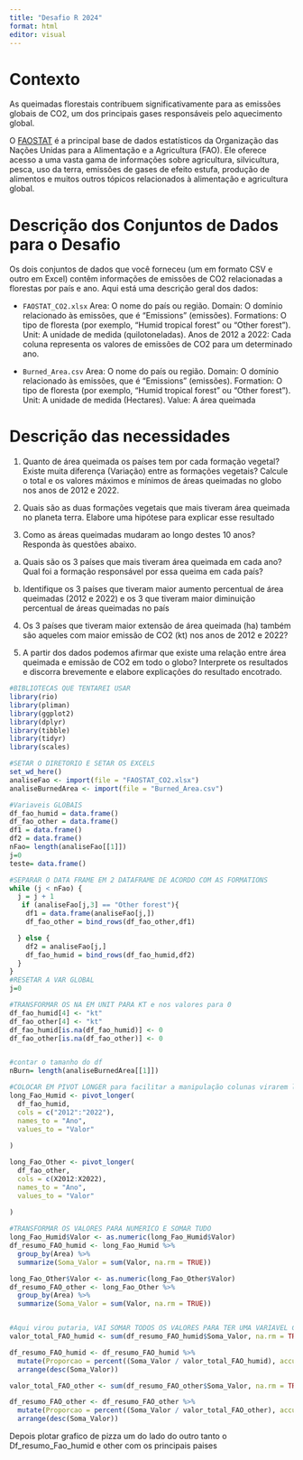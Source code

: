 ```yaml
---
title: "Desafio R 2024"
format: html
editor: visual
---
```


# Contexto

As queimadas florestais contribuem significativamente para as emissões globais de CO2, um dos principais gases responsáveis pelo aquecimento global.

O [FAOSTAT](https://www.fao.org/faostat/en/#data) é a principal base de dados estatísticos da Organização das Nações Unidas para a Alimentação e a Agricultura (FAO). Ele oferece acesso a uma vasta gama de informações sobre agricultura, silvicultura, pesca, uso da terra, emissões de gases de efeito estufa, produção de alimentos e muitos outros tópicos relacionados à alimentação e agricultura global.

# Descrição dos Conjuntos de Dados para o Desafio

Os dois conjuntos de dados que você forneceu (um em formato CSV e outro em Excel) contêm informações de emissões de CO2 relacionadas a florestas por país e ano. Aqui está uma descrição geral dos dados:

-   `FAOSTAT_CO2.xlsx` Area: O nome do país ou região. Domain: O domínio relacionado às emissões, que é "Emissions" (emissões). Formations: O tipo de floresta (por exemplo, "Humid tropical forest" ou "Other forest"). Unit: A unidade de medida (quilotoneladas). Anos de 2012 a 2022: Cada coluna representa os valores de emissões de CO2 para um determinado ano.

-   `Burned_Area.csv` Area: O nome do país ou região. Domain: O domínio relacionado às emissões, que é "Emissions" (emissões). Formation: O tipo de floresta (por exemplo, "Humid tropical forest" ou "Other forest"). Unit: A unidade de medida (Hectares). Value: A área queimada

# Descrição das necessidades

1)  Quanto de área queimada os países tem por cada formação vegetal? Existe muita diferença (Variação) entre as formações vegetais? Calcule o total e os valores máximos e mínimos de áreas queimadas no globo nos anos de 2012 e 2022.

2)  Quais são as duas formações vegetais que mais tiveram área queimada no planeta terra. Elabore uma hipótese para explicar esse resultado

3)  Como as áreas queimadas mudaram ao longo destes 10 anos? Responda às questões abaixo.

<!-- -->

a)  Quais são os 3 países que mais tiveram área queimada em cada ano? Qual foi a formação responsável por essa queima em cada país?

b)  Identifique os 3 países que tiveram maior aumento percentual de área queimadas (2012 e 2022) e os 3 que tiveram maior diminuição percentual de áreas queimadas no país

<!-- -->

4)  Os 3 países que tiveram maior extensão de área queimada (ha) também são aqueles com maior emissão de CO2 (kt) nos anos de 2012 e 2022?

5)  A partir dos dados podemos afirmar que existe uma relação entre área queimada e emissão de CO2 em todo o globo? Interprete os resultados e discorra brevemente e elabore explicações do resultado encotrado.

```r
#BIBLIOTECAS QUE TENTAREI USAR
library(rio) 
library(pliman) 
library(ggplot2)
library(dplyr)
library(tibble)
library(tidyr)
library(scales)

#SETAR O DIRETORIO E SETAR OS EXCELS
set_wd_here()
analiseFao <- import(file = "FAOSTAT_CO2.xlsx")
analiseBurnedArea <- import(file = "Burned_Area.csv")

```

```r
#Variaveis GLOBAIS
df_fao_humid = data.frame()
df_fao_other = data.frame()
df1 = data.frame()
df2 = data.frame()
nFao= length(analiseFao[[1]])
j=0
teste= data.frame()

#SEPARAR O DATA FRAME EM 2 DATAFRAME DE ACORDO COM AS FORMATIONS
while (j < nFao) {
  j = j + 1
   if (analiseFao[j,3] == "Other forest"){ 
    df1 = data.frame(analiseFao[j,])
    df_fao_other = bind_rows(df_fao_other,df1)

  } else {
    df2 = analiseFao[j,] 
    df_fao_humid = bind_rows(df_fao_humid,df2)
  }
}
#RESETAR A VAR GLOBAL
j=0

#TRANSFORMAR OS NA EM UNIT PARA KT e nos valores para 0
df_fao_humid[4] <- "kt"
df_fao_other[4] <- "kt"
df_fao_humid[is.na(df_fao_humid)] <- 0
df_fao_other[is.na(df_fao_other)] <- 0


#contar o tamanho do df
nBurn= length(analiseBurnedArea[[1]])

#COLOCAR EM PIVOT LONGER para facilitar a manipulação colunas virarem linhas
long_Fao_Humid <- pivot_longer(
  df_fao_humid,
  cols = c("2012":"2022"),
  names_to = "Ano",
  values_to = "Valor"
  
)

long_Fao_Other <- pivot_longer(
  df_fao_other,
  cols = c(X2012:X2022),
  names_to = "Ano",
  values_to = "Valor"
  
)

#TRANSFORMAR OS VALORES PARA NUMERICO E SOMAR TUDO
long_Fao_Humid$Valor <- as.numeric(long_Fao_Humid$Valor)
df_resumo_FAO_humid <- long_Fao_Humid %>%
  group_by(Area) %>%
  summarize(Soma_Valor = sum(Valor, na.rm = TRUE)) 

long_Fao_Other$Valor <- as.numeric(long_Fao_Other$Valor)
df_resumo_FAO_other <- long_Fao_Other %>%
  group_by(Area) %>%
  summarize(Soma_Valor = sum(Valor, na.rm = TRUE))


#Aqui virou putaria, VAI SOMAR TODOS OS VALORES PARA TER UMA VARIAVEL COM TODOS OS VALORES VAI PUXAR UM MUTATE COM A BIBLIO SCALE PARA TRANSFORMAR EM PORCENTAGEM E POR FINAL VAI ORGANIZAR DE FORMA DECRESCENTE DE ACORDO COM A SOMA DOS VALORES
valor_total_FAO_humid <- sum(df_resumo_FAO_humid$Soma_Valor, na.rm = TRUE)

df_resumo_FAO_humid <- df_resumo_FAO_humid %>%
  mutate(Proporcao = percent((Soma_Valor / valor_total_FAO_humid), accuracy = 0.01)) %>%  
  arrange(desc(Soma_Valor))

valor_total_FAO_other <- sum(df_resumo_FAO_other$Soma_Valor, na.rm = TRUE)

df_resumo_FAO_other <- df_resumo_FAO_other %>%   
  mutate(Proporcao = percent((Soma_Valor / valor_total_FAO_other), accuracy = 0.01))%>%  
  arrange(desc(Soma_Valor))
```

Depois plotar grafico de pizza um do lado do outro tanto o Df_resumo_Fao_humid e other com os principais paises

```r

```
